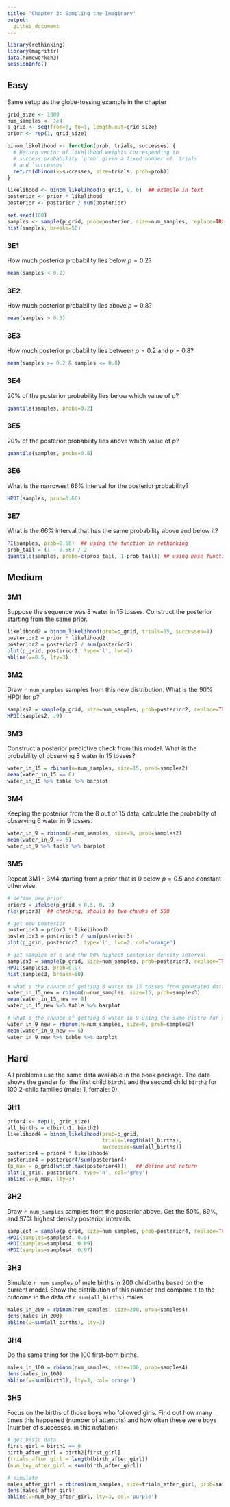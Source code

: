 ```yaml
---
title: 'Chapter 3: Sampling the Imaginary'
output:
  github_document
---
```

```r
library(rethinking)
library(magrittr)
data(homeworkch3)
sessionInfo()
```

## Easy
Same setup as the globe-tossing example in the chapter
```r
grid_size <- 1000
num_samples <- 1e4
p_grid <- seq(from=0, to=1, length.out=grid_size)
prior <- rep(1, grid_size)

binom_likelihood <- function(prob, trials, successes) {
  # Return vector of likelihood weights corresponding to
  # success probability `prob` given a fixed number of `trials`
  # and `successes`
  return(dbinom(x=successes, size=trials, prob=prob))
}

likelihood <- binom_likelihood(p_grid, 9, 6)  ## example in text
posterior <- prior * likelihood
posterior <- posterior / sum(posterior)

set.seed(100)
samples <- sample(p_grid, prob=posterior, size=num_samples, replace=TRUE)
hist(samples, breaks=50)
```

### 3E1
How much posterior probability lies below $p = 0.2$?
```r
mean(samples < 0.2)
```

### 3E2
How much posterior probability lies above $p = 0.8$?
```r
mean(samples > 0.8)
```

### 3E3
How much posterior probability lies between $p = 0.2$ and $p = 0.8$?
```r
mean(samples >= 0.2 & samples <= 0.8)
```

### 3E4
20% of the posterior probability lies below which value of $p$?
```r
quantile(samples, probs=0.2)
```

### 3E5
20% of the posterior probability lies above which value of $p$?
```r
quantile(samples, probs=0.8)
```

### 3E6
What is the narrowest 66% interval for the posterior probability?
```r
HPDI(samples, prob=0.66)
```

###  3E7
What is the 66% interval that has the same probability above and below it?
```r
PI(samples, prob=0.66)  ## using the function in rethinking
prob_tail = (1 - 0.66) / 2
quantile(samples, probs=c(prob_tail, 1-prob_tail)) ## using base functions
```

## Medium
### 3M1
Suppose the sequence was 8 water in 15 tosses. Construct the posterior starting
from the same prior.
```r
likelihood2 = binom_likelihood(prob=p_grid, trials=15, successes=8)
posterior2 = prior * likelihood2
posterior2 = posterior2 / sum(posterior2)
plot(p_grid, posterior2, type='l', lwd=2)
abline(v=0.5, lty=3)
```

### 3M2
Draw `r num_samples` samples from this new distribution. What is the 90% HPDI for p?
```r
samples2 = sample(p_grid, size=num_samples, prob=posterior2, replace=TRUE)
HPDI(samples2, .9)
```

### 3M3
Construct a posterior predictive check from this model. What is the probability
of observing 8 water in 15 tosses?
```r
water_in_15 = rbinom(n=num_samples, size=15, prob=samples2)
mean(water_in_15 == 8)
water_in_15 %>% table %>% barplot
```

### 3M4
Keeping the posterior from the 8 out of 15 data, calculate the probabilty of
observing 6 water in 9 tosses.
```r
water_in_9 = rbinom(n=num_samples, size=9, prob=samples2)
mean(water_in_9 == 6)
water_in_9 %>% table %>% barplot
```

### 3M5
Repeat 3M1 - 3M4 starting from a prior that is 0 below $p = 0.5$ and constant
otherwise.
```r
# define new prior
prior3 = ifelse(p_grid < 0.5, 0, 1)
rle(prior3)  ## checking, should be two chunks of 500

# get new posterior
posterior3 = prior3 * likelihood2
posterior3 = posterior3 / sum(posterior3)
plot(p_grid, posterior3, type='l', lwd=2, col='orange')

# get samples of p and the 90% highest posterior density interval
samples3 = sample(p_grid, size=num_samples, prob=posterior3, replace=TRUE)
HPDI(samples3, prob=0.9)
hist(samples3, breaks=50)

# what's the chance of getting 8 water in 15 tosses from generated data?
water_in_15_new = rbinom(n=num_samples, size=15, prob=samples3)
mean(water_in_15_new == 8)
water_in_15_new %>% table %>% barplot

# what's the chance of getting 6 water in 9 using the same distro for p?
water_in_9_new = rbinom(n=num_samples, size=9, prob=samples3)
mean(water_in_9_new == 6)
water_in_9_new %>% table %>% barplot
```

## Hard
All problems use the same data available in the book package. The data shows the
gender for the first child `birth1` and the second child `birth2` for 100
2-child families (male: 1, female: 0).

### 3H1
```r
prior4 <- rep(1, grid_size)
all_births = c(birth1, birth2)
likelihood4 = binom_likelihood(prob=p_grid,
                               trials=length(all_births),
                               successes=sum(all_births))
posterior4 = prior4 * likelihood4
posterior4 = posterior4/sum(posterior4)
(p_max = p_grid[which.max(posterior4)])   ## define and return
plot(p_grid, posterior4, type='h', col='grey')
abline(v=p_max, lty=3)
```

### 3H2
Draw `r num_samples` samples from the posterior above. Get the 50%, 89%, and 97%
highest density posterior intervals.
```r
samples4 = sample(p_grid, size=num_samples, prob=posterior4, replace=TRUE)
HPDI(samples=samples4, 0.5)
HPDI(samples=samples4, 0.89)
HPDI(samples=samples4, 0.97)
```

### 3H3
Simulate `r num_samples` of male births in 200 childbirths based on the current
model. Show the distribution of this number and compare it to the outcome in the
data of `r sum(all_births)` males.
```r
males_in_200 = rbinom(num_samples, size=200, prob=samples4)
dens(males_in_200)
abline(v=sum(all_births), lty=3)
```

### 3H4
Do the same thing for the 100 first-born births.
```r
males_in_100 = rbinom(num_samples, size=100, prob=samples4)
dens(males_in_100)
abline(v=sum(birth1), lty=3, col='orange')
```

### 3H5
Focus on the births of those boys who followed girls. Find out how many times
this happened (number of attempts) and how often these were boys (number of 
successes, in this notation).
```r
# get basic data
first_girl = birth1 == 0
birth_after_girl = birth2[first_girl]
(trials_after_girl = length(birth_after_girl))
(num_boy_after_girl = sum(birth_after_girl))

# simulate
males_after_girl = rbinom(num_samples, size=trials_after_girl, prob=samples4)
dens(males_after_girl)
abline(v=num_boy_after_girl, lty=3, col='purple')
```